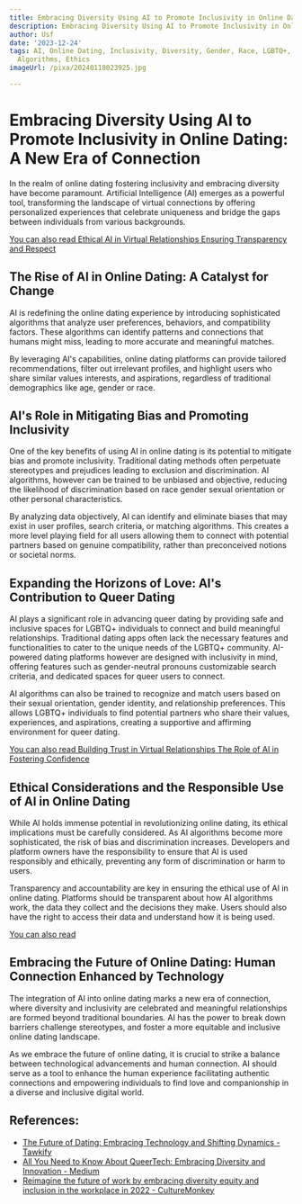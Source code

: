 ```yaml
---
title: Embracing Diversity Using AI to Promote Inclusivity in Online Dating
description: Embracing Diversity Using AI to Promote Inclusivity in Online Dating
author: Usf
date: '2023-12-24'
tags: AI, Online Dating, Inclusivity, Diversity, Gender, Race, LGBTQ+, Accessibility,
  Algorithms, Ethics
imageUrl: /pixa/20240118023925.jpg

---
```

# Embracing Diversity Using AI to  Promote Inclusivity in Online Dating:  A New Era of Connection

In the realm of online  dating fostering inclusivity and embracing diversity have become paramount. Artificial Intelligence (AI) emerges as a powerful tool, transforming the landscape  of virtual connections by offering personalized experiences  that celebrate uniqueness and bridge the gaps between individuals from various backgrounds.

[You can also read Ethical AI in Virtual Relationships Ensuring Transparency and Respect](Ethical%20AI%20in%20Virtual%20Relationships%20Ensuring%20Transparency%20and%20Respect)


## The Rise of AI in Online Dating: A Catalyst for Change

AI is  redefining the online dating experience by introducing sophisticated algorithms that analyze  user preferences, behaviors, and compatibility factors. These algorithms can identify patterns and connections that humans might miss,  leading to more accurate and  meaningful matches.

By leveraging AI's capabilities, online dating platforms can provide tailored recommendations,  filter out irrelevant profiles, and highlight users  who share similar values  interests, and aspirations, regardless of traditional demographics like age, gender or race.

## AI's Role in Mitigating Bias and Promoting Inclusivity

One of the  key benefits of using AI in online dating is its potential to mitigate bias and promote inclusivity. Traditional dating methods often perpetuate stereotypes and prejudices leading to exclusion and  discrimination. AI algorithms, however can be trained to be unbiased and objective, reducing the likelihood of discrimination based  on race gender sexual orientation or other personal  characteristics.

By analyzing data objectively, AI can  identify and eliminate biases that may exist in user profiles, search criteria, or matching algorithms. This creates a more level playing  field for all users allowing them  to connect with potential  partners based  on genuine compatibility, rather than preconceived notions or societal norms.

## Expanding the Horizons of Love:  AI's Contribution to Queer Dating

AI plays a  significant role in advancing queer  dating by providing safe and inclusive spaces for LGBTQ+  individuals to connect and build meaningful  relationships.  Traditional dating  apps often lack  the  necessary features  and functionalities  to cater  to the unique needs of  the LGBTQ+ community. AI-powered dating platforms however are designed with inclusivity in mind, offering features such as gender-neutral pronouns customizable search criteria, and dedicated spaces for queer users to  connect.

AI algorithms can  also be trained to recognize and  match users based on their sexual orientation, gender identity, and relationship preferences. This allows LGBTQ+ individuals to find potential partners who share their values, experiences, and aspirations, creating a  supportive and affirming environment for queer dating.

[You can also read Building Trust in Virtual Relationships  The Role of AI in  Fostering Confidence](Building%20Trust%20in%20Virtual%20Relationships%20The%20Role%20of%20AI%20in%20Fostering%20Confidence)


## Ethical Considerations and the Responsible Use of AI in Online Dating

While AI holds immense potential in revolutionizing online dating,  its ethical implications must be carefully considered.  As AI  algorithms become more sophisticated, the risk of bias and discrimination  increases. Developers and  platform owners have the responsibility to ensure that AI is used responsibly and  ethically, preventing any form of discrimination or  harm to users.

Transparency and accountability are  key  in ensuring the ethical use of AI in online dating. Platforms  should be transparent about how AI algorithms  work, the data they collect and the decisions they make.  Users should  also have the right to  access their data and understand how it  is being used.

[You can  also read ]()


## Embracing the  Future of Online Dating: Human  Connection Enhanced by Technology

The integration of AI into online dating marks a new era of connection, where diversity and inclusivity are celebrated and meaningful relationships are formed beyond traditional  boundaries. AI has the power to break down barriers challenge stereotypes, and foster a more equitable and inclusive online dating landscape.

As we embrace the future of online dating,  it is crucial to strike a balance between  technological advancements and human connection. AI should serve as a tool to enhance the human experience facilitating authentic connections and  empowering individuals to find love and companionship in a diverse and inclusive digital world.

## References:
- [The Future of Dating: Embracing Technology and Shifting Dynamics - Tawkify](https://tawkify.com/blog/from-the-experts/the-future-of-dating-embracing-technology-and-shifting-dynamics/)
- [All You Need to Know About QueerTech: Embracing Diversity and Innovation - Medium](https://medium.com/international-school-of-ai-data-science/all-you-need-to-know-about-queertech-embracing-diversity-and-innovation-913d1b31eeaf)
- [Reimagine the future of work by embracing diversity equity and inclusion in the workplace in 2022 - CultureMonkey](https://www.culturemonkey.io/employee-engagement/future-of-work-by-diversity-equity-and-inclusion-in-the-workplace-in-2022/)
